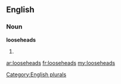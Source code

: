 ==English==

===Noun===
'''looseheads'''

# {{plural of|[[loosehead]]}}

[[Category:English plurals]]

[[ar:looseheads]]
[[fr:looseheads]]
[[my:looseheads]]
